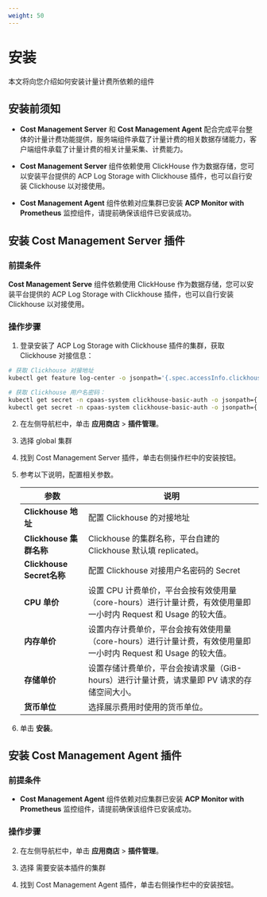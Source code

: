 ```yaml
---
weight: 50
---
```


# 安装 

本文将向您介绍如何安装计量计费所依赖的组件

## 安装前须知

* **Cost Management Server** 和  **Cost Management Agent** 配合完成平台整体的计量计费功能提供，服务端组件承载了计量计费的相关数据存储能力，客户端组件承载了计量计费的相关计量采集、计费能力。
  
* **Cost Management Server** 组件依赖使用 ClickHouse 作为数据存储，您可以安装平台提供的 ACP Log Storage with Clickhouse 插件，也可以自行安装 Clickhouse 以对接使用。
  
* **Cost Management Agent** 组件依赖对应集群已安装 **ACP Monitor with Prometheus** 监控组件，请提前确保该组件已安装成功。

## 安装 Cost Management Server 插件

### 前提条件

**Cost Management Serve** 组件依赖使用 ClickHouse 作为数据存储，您可以安装平台提供的 ACP Log Storage with Clickhouse 插件，也可以自行安装 Clickhouse 以对接使用。

### 操作步骤

1. 登录安装了 ACP Log Storage with Clickhouse 插件的集群，获取 Clickhouse 对接信息：

```bash
# 获取 Clickhouse 对接地址
kubectl get feature log-center -o jsonpath='{.spec.accessInfo.clickhouse.address}'

# 获取 Clickhouse 用户名密码：
kubectl get secret -n cpaas-system clickhouse-basic-auth -o jsonpath={.data.username}\|base64 -d
kubectl get secret -n cpaas-system clickhouse-basic-auth -o jsonpath={.data.password}\|base64 -d
```

2. 在左侧导航栏中，单击 **应用商店** > **插件管理**。

2. 选择 global 集群

3. 找到 Cost Management Server 插件，单击右侧操作栏中的安装按钮。

4. 参考以下说明，配置相关参数。

    | 参数 | 说明 |
    | ---- | ---- |
    | **Clickhouse 地址** | 配置 Clickhouse 的对接地址|
    | **Clickhouse 集群名称**| Clickhouse 的集群名称，平台自建的 Clickhouse 默认填 replicated。|
    | **Clickhouse Secret名称**| 配置 Clickhouse 对接用户名密码的 Secret|
    | **CPU 单价**| 设置 CPU 计费单价，平台会按有效使用量（core-hours）进行计量计费，有效使用量即一小时内 Request 和 Usage 的较大值。|
    | **内存单价**| 设置内存计费单价，平台会按有效使用量（core-hours）进行计量计费，有效使用量即一小时内 Request 和 Usage 的较大值。|
    | **存储单价**| 设置存储计费单价，平台会按请求量（GiB-hours）进行计量计费，请求量即 PV 请求的存储空间大小。|
    | **货币单位**| 选择展示费用时使用的货币单位。|

5. 单击 **安装**。


## 安装 Cost Management Agent 插件


### 前提条件

* **Cost Management Agent** 组件依赖对应集群已安装 **ACP Monitor with Prometheus** 监控组件，请提前确保该组件已安装成功。

### 操作步骤

2. 在左侧导航栏中，单击 **应用商店** > **插件管理**。

2. 选择 需要安装本插件的集群

3. 找到 Cost Management Agent 插件，单击右侧操作栏中的安装按钮。
